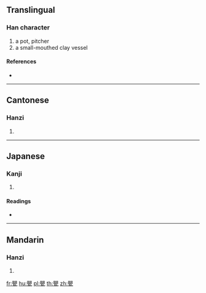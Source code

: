{{character info/new}}
==Translingual==

===Han character===
{{Han char|rn=98|rad=瓦|as=14|sn=19|four=66717|canj=BCMVN|ids=⿱賏瓦}}

# a pot, pitcher
# a small-mouthed clay vessel

====References====
* {{Han ref|kx=0752.270|dkj=21620|dj=1160.100|hdz=21433.080|uh=7516|ud=29974|bh=F277|bd=62071}}

----

==Cantonese==

===Hanzi===
{{yue-hanzi|jyut=|y=aang1}}

# {{defn|lang=yue|sort=瓦14}}

----

==Japanese==

===Kanji===
{{ja-kanji|grade=|rs=瓦14}}

# {{defn|lang=ja|sort=瓦14}}

====Readings====
* {{ja-readings|on=[[おう]] (ō), [[えい]] (ei), [[よう]] (yō)|kun=[[ほとぎ]] (hotogi), [[かめ]] (kame), [[もたい]] (motai)|nanori=}}

----

==Mandarin==

===Hanzi===
{{cmn-hanzi|pin=[[yīng]] ([[ying1]])|wg=ying<sup>1</sup>}}

# {{defn|lang=cmn|sort=瓦14}}

[[fr:甖]]
[[hu:甖]]
[[pl:甖]]
[[th:甖]]
[[zh:甖]]